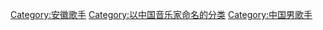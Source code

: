 [[Category:安徽歌手|Category:安徽歌手]]
[[Category:以中国音乐家命名的分类|Category:以中国音乐家命名的分类]]
[[Category:中国男歌手|Category:中国男歌手]]